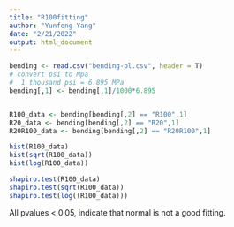 ```yaml
---
title: "R100fitting"
author: "Yunfeng Yang"
date: "2/21/2022"
output: html_document
---
```

```r
bending <- read.csv("bending-pl.csv", header = T)
# convert psi to Mpa
#  1 thousand psi = 6.895 MPa
bending[,1] <- bending[,1]/1000*6.895


R100_data <- bending[bending[,2] == "R100",1]
R20_data <- bending[bending[,2] == "R20",1]
R20R100_data <- bending[bending[,2] == "R20R100",1]
```



```r
hist(R100_data)
hist(sqrt(R100_data))
hist(log(R100_data))

shapiro.test(R100_data)
shapiro.test(sqrt(R100_data))
shapiro.test(log((R100_data)))
```


All pvalues < 0.05, indicate that normal is not a good fitting.
